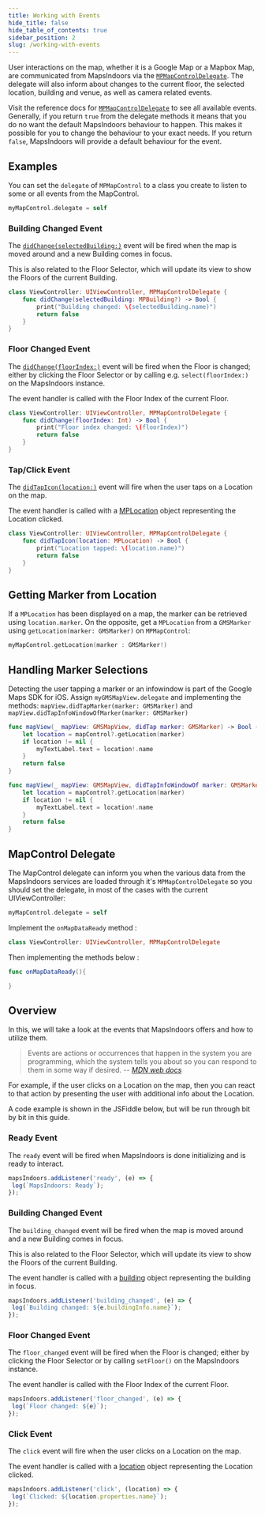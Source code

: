 ```yaml
---
title: Working with Events
hide_title: false
hide_table_of_contents: true
sidebar_position: 2
slug: /working-with-events
---
```



<Tabs groupId="map-working-with-events">
<TabItem value="ios-v4" label="iOS v4" default>

User interactions on the map, whether it is a Google Map or a Mapbox Map, are communicated from MapsIndoors via the [`MPMapControlDelegate`](https://app.mapsindoors.com/mapsindoors/reference/ios/4.1.3/documentation/mapsindoors/mpmapcontroldelegate).
The delegate will also inform about changes to the current floor, the selected location, building and venue, as well as camera related events.

Visit the reference docs for [`MPMapControlDelegate`](https://app.mapsindoors.com/mapsindoors/reference/ios/4.1.3/documentation/mapsindoors/mpmapcontroldelegate) to see all available events. Generally, if you return `true` from the delegate methods it means that you do no want the default MapsIndoors behaviour to happen. This makes it possible for you to change the behaviour to your exact needs. If you return `false`, MapsIndoors will provide a default behaviour for the event.

## Examples

You can set the `delegate` of `MPMapControl` to a class you create to listen to some or all events from the MapControl.

```swift
myMapControl.delegate = self
```

### Building Changed Event

The [`didChange(selectedBuilding:)`](https://app.mapsindoors.com/mapsindoors/reference/ios/4.1.3/documentation/mapsindoors/mpmapcontroldelegate/didchange(selectedbuilding:)) event will be fired when the map is moved around and a new Building comes in focus.

This is also related to the Floor Selector, which will update its view to show the Floors of the current Building.

```swift
class ViewController: UIViewController, MPMapControlDelegate {
    func didChange(selectedBuilding: MPBuilding?) -> Bool {
        print("Building changed: \(selectedBuilding.name)")
        return false
    }
}
```

### Floor Changed Event

The [`didChange(floorIndex:)`](https://app.mapsindoors.com/mapsindoors/reference/ios/4.1.3/documentation/mapsindoors/mpmapcontroldelegate/didchange(floorindex:)) event will be fired when the Floor is changed; either by clicking the Floor Selector or by calling e.g. `select(floorIndex:)` on the MapsIndoors instance.

The event handler is called with the Floor Index of the current Floor.

```swift
class ViewController: UIViewController, MPMapControlDelegate {
    func didChange(floorIndex: Int) -> Bool {
        print("Floor index changed: \(floorIndex)")
        return false
    }
}
```

### Tap/Click Event

The [`didTapIcon(location:)`](https://app.mapsindoors.com/mapsindoors/reference/ios/4.1.3/documentation/mapsindoors/mpmapcontroldelegate/didtapicon(location:)) event will fire when the user taps on a Location on the map.

The event handler is called with a [MPLocation](https://app.mapsindoors.com/mapsindoors/reference/ios/4.1.3/documentation/mapsindoors/mplocation) object representing the Location clicked.

```swift
class ViewController: UIViewController, MPMapControlDelegate {
    func didTapIcon(location: MPLocation) -> Bool {
        print("Location tapped: \(location.name)")
        return false
    }
}
```

</TabItem>
<TabItem value="ios-v3" label="iOS v3">

## Getting Marker from Location

If a `MPLocation` has been displayed on a map, the marker can be retrieved using `location.marker`. On the opposite, get a `MPLocation` from a `GMSMarker` using `getLocation(marker: GMSMarker)` on `MPMapControl`:

```swift
myMapControl.getLocation(marker : GMSMarker!)
```

## Handling Marker Selections

Detecting the user tapping a marker or an infowindow is part of the Google Maps SDK for iOS. Assign `myGMSMapView.delegate` and implementing the methods: `mapView.didTapMarker(marker: GMSMarker)` and `mapView.didTapInfoWindowOfMarker(marker: GMSMarker)`

```swift
func mapView(_ mapView: GMSMapView, didTap marker: GMSMarker) -> Bool {
    let location = mapControl?.getLocation(marker)
    if location != nil {
        myTextLabel.text = location!.name
    }
    return false
}

func mapView(_ mapView: GMSMapView, didTapInfoWindowOf marker: GMSMarker) -> Bool {
    let location = mapControl?.getLocation(marker)
    if location != nil {
        myTextLabel.text = location!.name
    }
    return false
}
```

## MapControl Delegate
The MapControl delegate can inform you when the various data from the MapsIndoors services are loaded through it's `MPMapControlDelegate` so you should set the delegate, in most of the cases with the current UIViewController:

```swift
myMapControl.delegate = self
```

Implement the `onMapDataReady` method :

```swift
class ViewController: UIViewController, MPMapControlDelegate
```

Then implementing the methods below :

```swift
func onMapDataReady(){

}
```

</TabItem>
<TabItem value="web" label="Web v4">

## Overview

In this, we will take a look at the events that MapsIndoors offers and how to utilize them.

> Events are actions or occurrences that happen in the system you are programming, which the system tells you about so you can respond to them in some way if desired.
>-- <cite>[MDN web docs](https://developer.mozilla.org/en-US/docs/Learn/JavaScript/Building_blocks/Events)</cite>

For example, if the user clicks on a Location on the map, then you can react to that action by presenting the user with additional info about the Location.

A code example is shown in the JSFiddle below, but will be run through bit by bit in this guide.

<script async src="//jsfiddle.net/mapspeople/gex62wzn/embed/html,result/"></script>

### Ready Event

The `ready` event will be fired when MapsIndoors is done initializing and is ready to interact.

```javascript
mapsIndoors.addListener('ready', (e) => {
 log(`MapsIndoors: Ready`);
});
```

### Building Changed Event

The `building_changed` event will be fired when the map is moved around and a new Building comes in focus.

This is also related to the Floor Selector, which will update its view to show the Floors of the current Building.

The event handler is called with a [building](https://app.mapsindoors.com/mapsindoors/js/sdk/latest/docs/global.html#Building) object representing the building in focus.

```javascript
mapsIndoors.addListener('building_changed', (e) => {
 log(`Building changed: ${e.buildingInfo.name}`);
});
```

### Floor Changed Event

The `floor_changed` event will be fired when the Floor is changed; either by clicking the Floor Selector or by calling `setFloor()` on the MapsIndoors instance.

The event handler is called with the Floor Index of the current Floor.

```javascript
mapsIndoors.addListener('floor_changed', (e) => {
 log(`Floor changed: ${e}`);
});
```

### Click Event

The `click` event will fire when the user clicks on a Location on the map.

The event handler is called with a [location](https://app.mapsindoors.com/mapsindoors/js/sdk/latest/docs/global.html#Location) object representing the Location clicked.

```javascript
mapsIndoors.addListener('click', (location) => {
 log(`Clicked: ${location.properties.name}`);
});
```

</TabItem>
</Tabs>